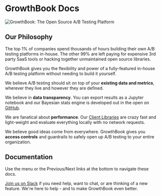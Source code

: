 # GrowthBook Docs

![GrowthBook: The Open Source A/B Testing Platform](/images/hero.png)

## Our Philosophy

The top 1% of companies spend thousands of hours building their own A/B testing platforms in-house.
The other 99% are left paying for expensive 3rd party SaaS tools or hacking together unmaintained open source libraries.

GrowthBook gives you the flexibility and power of a fully-featured in-house A/B testing platform without needing to build it yourself.

We believe A/B testing should sit on top of your **existing data and metrics**, wherever they live and however they are defined.

We believe in **data transparency**. You can export results as a Jupyter notebook and our Bayesian stats engine is developed out in the open on [GitHub](https://github.com/growthbook/growthbook/tree/main/packages/stats).

We are fanatical about **performance**. Our [Client Libraries](/lib) are crazy fast and light-weight and evaluate everything locally with no network requests.

We believe good ideas come from everywhere. GrowthBook gives you **access controls** and guardrails to safely open up A/B testing to your entire organization.

## Documentation

Use the menu or the Previous/Next links at the bottom to navigate these docs.

[Join us on Slack](https://join.slack.com/t/growthbookusers/shared_invite/zt-oiq9s1qd-dHHvw4xjpnoRV1QQrq6vUg) if you need help, want to chat, or are thinking of a new feature. We're here to help - and to make GrowthBook even better.
